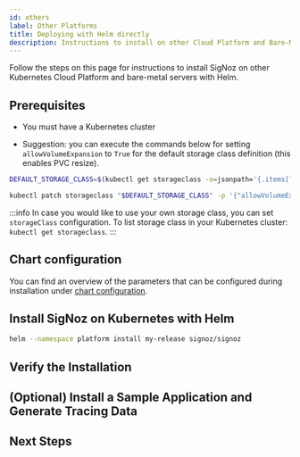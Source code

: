 ```yaml
---
id: others
label: Other Platforms
title: Deploying with Helm directly
description: Instructions to install on other Cloud Platform and Bare-Metal Servers
---
```



Follow the steps on this page for instructions to install SigNoz on other Kubernetes
Cloud Platform and bare-metal servers with Helm. 

<K8sComponents />

## Prerequisites

- You must have a Kubernetes cluster

<CommonPrerequisites />

- Suggestion: you can execute the commands below for setting `allowVolumeExpansion` to `True`
for the default storage class definition (this enables PVC resize).
```bash
DEFAULT_STORAGE_CLASS=$(kubectl get storageclass -o=jsonpath='{.items[?(@.metadata.annotations.storageclass\.kubernetes\.io/is-default-class=="true")].metadata.name}')

kubectl patch storageclass "$DEFAULT_STORAGE_CLASS" -p '{"allowVolumeExpansion": true}'
```

:::info
In case you would like to use your own storage class, you can set `storageClass` configuration.
To list storage class in your Kubernetes cluster: `kubectl get storageclass`.
:::

## Chart configuration

You can find an overview of the parameters that can be configured during installation under
[chart configuration](https://github.com/SigNoz/charts/tree/main/charts/signoz#configuration).

## Install SigNoz on Kubernetes with Helm

<InstallSigNozPart1 />

```bash
helm --namespace platform install my-release signoz/signoz
```

<InstallSigNozPart2 />

## Verify the Installation

<VerifyInstallation />

## (Optional) Install a Sample Application and Generate Tracing Data

<K8sHotrod />

## Next Steps

<NextSteps />
